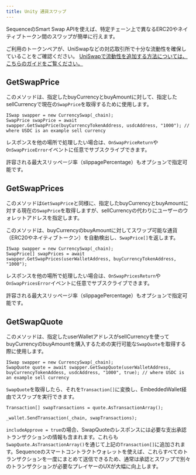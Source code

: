 ```yaml
---
title: Unity 通貨スワップ
---
```


SequenceのSmart Swap APIを使えば、特定チェーン上で異なるERC20やネイティブトークン間のスワップが簡単に行えます。

ご利用のトークンペアが、UniSwapなどの対応取引所で十分な流動性を確保していることをご確認ください。
[UniSwapで流動性を追加する方法については、こちらのガイドをご覧ください。](https://support.uniswap.org/hc/en-us/articles/7423194619661-How-to-add-liquidity-to-Uniswap-v3)

## GetSwapPrice
このメソッドは、指定したbuyCurrencyとbuyAmountに対して、指定したsellCurrencyで現在の`SwapPrice`を取得するために使用します。

```
ISwap swapper = new CurrencySwap(_chain);
SwapPrice swapPrice = await swapper.GetSwapPrice(buyCurrencyTokenAddress, usdcAddress, "1000"); // where USDC is an example sell currency
```

レスポンスを他の場所で処理したい場合は、`OnSwapPriceReturn`や`OnSwapPriceError`イベントに任意でサブスクライブできます。

許容される最大スリッページ率（slippagePercentage）もオプションで指定可能です。

## GetSwapPrices
このメソッドは`GetSwapPrice`と同様に、指定したbuyCurrencyとbuyAmountに対する現在の`SwapPrice`を取得しますが、sellCurrencyの代わりにユーザーのウォレットアドレスを指定します。

このメソッドは、buyCurrencyのbuyAmountに対してスワップ可能な通貨（ERC20やネイティブトークン）を自動検出し、`SwapPrice[]`を返します。

```
ISwap swapper = new CurrencySwap(_chain);
SwapPrice[] swapPrices = await swapper.GetSwapPrices(userWalletAddress, buyCurrencyTokenAddress, "1000");
```

レスポンスを他の場所で処理したい場合は、`OnSwapPricesReturn`や`OnSwapPricesError`イベントに任意でサブスクライブできます。

許容される最大スリッページ率（slippagePercentage）もオプションで指定可能です。

## GetSwapQuote
このメソッドは、指定したuserWalletアドレスがsellCurrencyを使ってbuyCurrencyのbuyAmountを購入するための実行可能な`SwapQuote`を取得する際に使用します。

```
ISwap swapper = new CurrencySwap(_chain);
SwapQuote quote = await swapper.GetSwapQuote(userWalletAddress, buyCurrencyTokenAddess, usdcAddress, "1000", true); // where USDC is an example sell currency
```

`SwapQuote`を取得したら、それを`Transaction[]`に変換し、EmbeddedWallet経由でスワップを実行できます。

```
Transaction[] swapTransactions = quote.AsTransactionArray();

_wallet.SendTransaction(_chain, swapTransactions);
```

`includeApprove = true`の場合、SwapQuoteのレスポンスには必要な支出承認トランザクションの情報も含まれます。これらも`SwapQuote.AsTransactionArray()`を通じて上記の`Transaction[]`に追加されます。Sequenceのスマートコントラクトウォレットを使えば、これらすべてのトランザクションを一度にまとめて送信できるため、通常は承認とスワップで別々のトランザクションが必要なプレイヤーのUXが大幅に向上します。